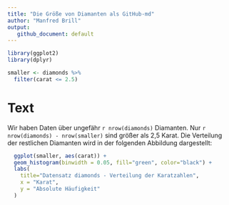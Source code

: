 ```yaml
---
title: "Die Größe von Diamanten als GitHub-md"
author: "Manfred Brill"
output: 
   github_document: default
---
```

```r
library(ggplot2)
library(dplyr)

smaller <- diamonds %>%
  filter(carat <= 2.5)
```

# Text
Wir haben Daten über ungefähr `r nrow(diamonds)` Diamanten.
Nur `r nrow(diamonds) - nrow(smaller)` sind größer als 2,5 Karat.
Die Verteilung der restlichen Diamanten wird in der folgenden Abbildung dargestellt:

```r
  ggplot(smaller, aes(carat)) +
  geom_histogram(binwidth = 0.05, fill="green", color="black") +
  labs(
    title="Datensatz diamonds - Verteilung der Karatzahlen",
    x = "Karat",
    y = "Absolute Häufigkeit"
  )
```